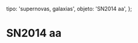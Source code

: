
  tipo: 'supernovas, galaxias',
  objeto: 'SN2014 aa',
};

# SN2014 aa

<Imagen
  src="registro/sn2014-aa_20140326_sn2014aa_20140326_i88.jpg"
  fecha="20140326"
/>